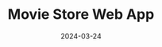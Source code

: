 ---
title: "Movie Store Web App"
description: "Full Stack Project with Django and MySQL"
date: "2024-03-24"
link: "https://github.com/joseph-nguyen-dev/movie-store-web-app"
images: [
  "/images/projects/movie_store/1.png",
  "/images/projects/movie_store/2.png",
  "/images/projects/movie_store/3.png"
]
---